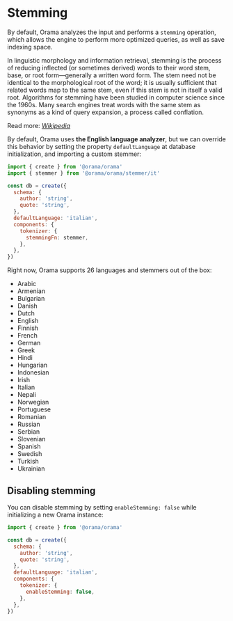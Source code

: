 
# Stemming

By default, Orama analyzes the input and performs a `stemming` operation, which allows the engine to perform more optimized queries, as well as save indexing space.

<Callout type='info' >
In linguistic morphology and information retrieval, stemming is the process of reducing inflected (or sometimes derived) words to their word stem, base, or root form—generally a written word form. The stem need not be identical to the morphological root of the word; it is usually sufficient that related words map to the same stem, even if this stem is not in itself a valid root. Algorithms for stemming have been studied in computer science since the 1960s. Many search engines treat words with the same stem as synonyms as a kind of query expansion, a process called conflation.

Read more: [_Wikipedia_](https://en.wikipedia.org/wiki/Stemming)

</Callout>

By default, Orama uses **the English language analyzer**, but we can override this behavior by setting the property `defaultLanguage` at database initialization, and importing a custom stemmer:

```javascript copy
import { create } from '@orama/orama'
import { stemmer } from '@orama/orama/stemmer/it'

const db = create({
  schema: {
    author: 'string',
    quote: 'string',
  },
  defaultLanguage: 'italian',
  components: {
    tokenizer: {
      stemmingFn: stemmer,
    },
  },
})
```

Right now, Orama supports 26 languages and stemmers out of the box:

- Arabic
- Armenian
- Bulgarian
- Danish
- Dutch
- English
- Finnish
- French
- German
- Greek
- Hindi
- Hungarian
- Indonesian
- Irish
- Italian
- Nepali
- Norwegian
- Portuguese
- Romanian
- Russian
- Serbian
- Slovenian
- Spanish
- Swedish
- Turkish
- Ukrainian

## Disabling stemming

You can disable stemming by setting `enableStemming: false` while initializing a new Orama instance:

```javascript copy
import { create } from '@orama/orama'

const db = create({
  schema: {
    author: 'string',
    quote: 'string',
  },
  defaultLanguage: 'italian',
  components: {
    tokenizer: {
      enableStemming: false,
    },
  },
})
```
